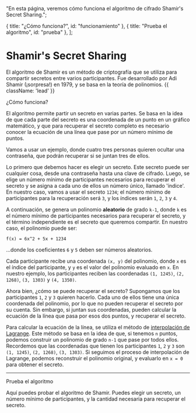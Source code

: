 
  "En esta página, veremos cómo funciona el algoritmo de cifrado Shamir's Secret Sharing.";

  { title: "¿Cómo funciona?", id: "funcionamiento" },
  { title: "Prueba el algoritmo", id: "prueba" },
];

# Shamir's Secret Sharing

El algoritmo de Shamir es un método de criptografía que se utiliza para compartir secretos
entre varios participantes. Fue desarrollado por Adi Shamir (¡sorpresa!) en 1979, y se
basa en la teoría de polinomios. {{ className: 'lead' }}

<Heading level={2} id="funcionamiento">
  ¿Cómo funciona?
</Heading>

El algoritmo permite partir un secreto en varias partes. Se basa en la idea de que cada
parte del secreto es una coordenada de un punto en un gráfico matemático, y que para
recuperar el secreto completo es necesario conocer la ecuación de una línea que pase por
un número mínimo de puntos.

Vamos a usar un ejemplo, donde cuatro tres personas quieren ocultar una contraseña, que
podrán recuperar si se juntan tres de ellos.

Lo primero que debemos hacer es elegir un secreto. Este secreto puede ser cualquier cosa,
desde una contraseña hasta una clave de cifrado. Luego, se elige un número mínimo de
participantes necesarios para recuperar el secreto y se asigna a cada uno de ellos un
número único, llamado 'índice'. En nuestro caso, vamos a usar el secreto `1234`; el número
mínimo de participantes para la recuperación será `3`, y los índices serán `1`, `2`, `3` y
`4`.

<SssExampleImages index={0} />

A continuación, se genera un polinomio **aleatorio** de grado `k-1`, donde `k` es el número
mínimo de participantes necesarios para recuperar el secreto, y el término independiente es
el secreto que queremos compartir. En nuestro caso, el polinomio puede ser:

`f(x) = 6x^2 + 5x + 1234`

...donde los coeficientes `6` y `5` deben ser números aleatorios.

Cada participante recibe una coordenada `(x, y)` del polinomio, donde `x` es el índice del
participante, y `y` es el valor del polinomio evaluado en `x`. En nuestro ejemplo, los
participantes reciben las coordenadas `(1, 1245)`, `(2, 1268)`, `(3, 1303)` y `(4, 1350)`.

<SssExampleImages index={1} />

Ahora bien, ¿cómo se puede recuperar el secreto? Supongamos que los participantes `1`, `2`
y `3` quieren hacerlo. Cada uno de ellos tiene una única coordenada del polinomio, por lo
que no pueden recuperar el secreto por su cuenta. Sin embargo, si juntan sus coordenadas,
pueden calcular la ecuación de la línea que pasa por esos dos puntos, y recuperar el secreto.

Para calcular la ecuación de la línea, se utiliza el método de [interpolación de Lagrange](https://es.wikipedia.org/wiki/Interpolaci%C3%B3n_polin%C3%B3mica_de_Lagrange). Este
método se basa en la idea de que, si tenemos `n` puntos, podemos construir un polinomio de
grado `n-1` que pase por todos ellos. Recordemos que las coordenadas que tienen los
participantes `1`, `2` y `3` son `(1, 1245)`, `(2, 1268)`, `(3, 1303)`. Si seguimos el
proceso de interpolación de Lagrange, podemos reconstruir el polinomio original, y
evaluarlo en `x = 0` para obtener el secreto.

---

<Heading level={2} id="prueba">
  Prueba el algoritmo
</Heading>

Aquí puedes probar el algoritmo de Shamir. Puedes elegir un secreto, un número mínimo de
participantes, y la cantidad necesaria para recuperar el secreto.

<Row>
  <ShamirInputCalculator />
  <ShamirOutputCalculator />
</Row>